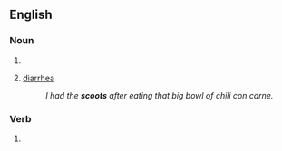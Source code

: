 ==English==

===Noun===
{{head|en|noun form}}

# {{plural of|en|scoot}}
# {{lb|en|US|slang}} [[diarrhea]]
#: ''I had the '''scoots''' after eating that big bowl of chili con carne.''

===Verb===
{{head|en|verb form}}

# {{en-third-person singular of|scoot}}